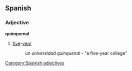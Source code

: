 == Spanish == 
=== Adjective === 
'''quinquenal'''
# [[five]]-[[year]] 
#: ''un universidad quinquenal'' - "a five-year college"
[[Category:Spanish adjectives]]